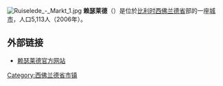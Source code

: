 {{Unreferenced|time=2018-08-17T13:54:35+00:00}}
[[File:Ruiselede_-_Markt_1.jpg|thumb]]
'''赖瑟莱德'''（{{lang-nl|Ruiselede}}）是位於[[比利时|比利时]][[西佛兰德省|西佛兰德省]]部的一座[[城市|城市]]，人口5,113人（2006年）。

==外部链接==
*[http://www.ruiselede.be/ 赖瑟莱德官方网站] {{Wayback|url=http://www.ruiselede.be/ |date=20210126043016 }}

{{西佛兰德省市区}}

{{DEFAULTSORT:Ruiselede}}
{{Belgium-geo-stub}}

[[Category:西佛兰德省市镇|Category:西佛兰德省市镇]]